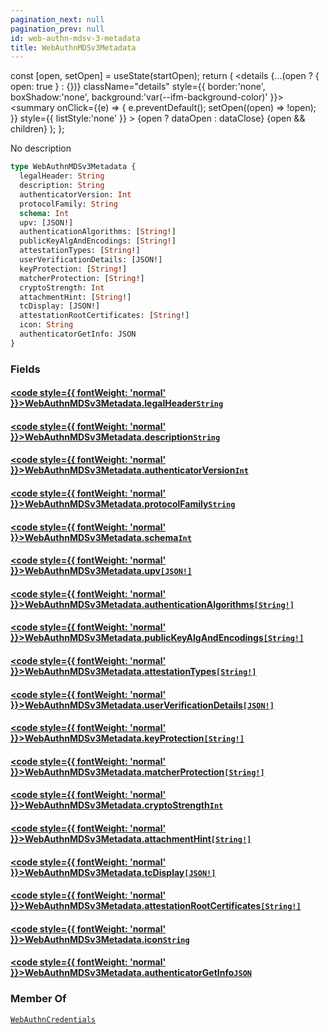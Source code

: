 ```yaml
---
pagination_next: null
pagination_prev: null
id: web-authn-mdsv-3-metadata
title: WebAuthnMDSv3Metadata
---
```









  const [open, setOpen] = useState(startOpen);
  return (
    <details {...(open ? { open: true } : {})} className="details" style={{ border:'none', boxShadow:'none', background:'var(--ifm-background-color)' }}>
      <summary
        onClick={(e) => {
          e.preventDefault();
          setOpen((open) => !open);
        }}
        style={{ listStyle:'none' }}
      >
      {open ? dataOpen : dataClose}
      </summary>
      {open && children}
    </details>
  );
};








No description


```graphql
type WebAuthnMDSv3Metadata {
  legalHeader: String
  description: String
  authenticatorVersion: Int
  protocolFamily: String
  schema: Int
  upv: [JSON!]
  authenticationAlgorithms: [String!]
  publicKeyAlgAndEncodings: [String!]
  attestationTypes: [String!]
  userVerificationDetails: [JSON!]
  keyProtection: [String!]
  matcherProtection: [String!]
  cryptoStrength: Int
  attachmentHint: [String!]
  tcDisplay: [JSON!]
  attestationRootCertificates: [String!]
  icon: String
  authenticatorGetInfo: JSON
}
```




### Fields

#### [<code style={{ fontWeight: 'normal' }}>WebAuthnMDSv3Metadata.<b>legalHeader</b></code>](#)<Bullet />[`String`](/types/scalars/string.mdx) <Badge class="badge badge--secondary" text="scalar"/> 



#### [<code style={{ fontWeight: 'normal' }}>WebAuthnMDSv3Metadata.<b>description</b></code>](#)<Bullet />[`String`](/types/scalars/string.mdx) <Badge class="badge badge--secondary" text="scalar"/> 



#### [<code style={{ fontWeight: 'normal' }}>WebAuthnMDSv3Metadata.<b>authenticatorVersion</b></code>](#)<Bullet />[`Int`](/types/scalars/int.mdx) <Badge class="badge badge--secondary" text="scalar"/> 



#### [<code style={{ fontWeight: 'normal' }}>WebAuthnMDSv3Metadata.<b>protocolFamily</b></code>](#)<Bullet />[`String`](/types/scalars/string.mdx) <Badge class="badge badge--secondary" text="scalar"/> 



#### [<code style={{ fontWeight: 'normal' }}>WebAuthnMDSv3Metadata.<b>schema</b></code>](#)<Bullet />[`Int`](/types/scalars/int.mdx) <Badge class="badge badge--secondary" text="scalar"/> 



#### [<code style={{ fontWeight: 'normal' }}>WebAuthnMDSv3Metadata.<b>upv</b></code>](#)<Bullet />[`[JSON!]`](/types/scalars/json.mdx) <Badge class="badge badge--secondary" text="list"/> <Badge class="badge badge--secondary" text="scalar"/> 



#### [<code style={{ fontWeight: 'normal' }}>WebAuthnMDSv3Metadata.<b>authenticationAlgorithms</b></code>](#)<Bullet />[`[String!]`](/types/scalars/string.mdx) <Badge class="badge badge--secondary" text="list"/> <Badge class="badge badge--secondary" text="scalar"/> 



#### [<code style={{ fontWeight: 'normal' }}>WebAuthnMDSv3Metadata.<b>publicKeyAlgAndEncodings</b></code>](#)<Bullet />[`[String!]`](/types/scalars/string.mdx) <Badge class="badge badge--secondary" text="list"/> <Badge class="badge badge--secondary" text="scalar"/> 



#### [<code style={{ fontWeight: 'normal' }}>WebAuthnMDSv3Metadata.<b>attestationTypes</b></code>](#)<Bullet />[`[String!]`](/types/scalars/string.mdx) <Badge class="badge badge--secondary" text="list"/> <Badge class="badge badge--secondary" text="scalar"/> 



#### [<code style={{ fontWeight: 'normal' }}>WebAuthnMDSv3Metadata.<b>userVerificationDetails</b></code>](#)<Bullet />[`[JSON!]`](/types/scalars/json.mdx) <Badge class="badge badge--secondary" text="list"/> <Badge class="badge badge--secondary" text="scalar"/> 



#### [<code style={{ fontWeight: 'normal' }}>WebAuthnMDSv3Metadata.<b>keyProtection</b></code>](#)<Bullet />[`[String!]`](/types/scalars/string.mdx) <Badge class="badge badge--secondary" text="list"/> <Badge class="badge badge--secondary" text="scalar"/> 



#### [<code style={{ fontWeight: 'normal' }}>WebAuthnMDSv3Metadata.<b>matcherProtection</b></code>](#)<Bullet />[`[String!]`](/types/scalars/string.mdx) <Badge class="badge badge--secondary" text="list"/> <Badge class="badge badge--secondary" text="scalar"/> 



#### [<code style={{ fontWeight: 'normal' }}>WebAuthnMDSv3Metadata.<b>cryptoStrength</b></code>](#)<Bullet />[`Int`](/types/scalars/int.mdx) <Badge class="badge badge--secondary" text="scalar"/> 



#### [<code style={{ fontWeight: 'normal' }}>WebAuthnMDSv3Metadata.<b>attachmentHint</b></code>](#)<Bullet />[`[String!]`](/types/scalars/string.mdx) <Badge class="badge badge--secondary" text="list"/> <Badge class="badge badge--secondary" text="scalar"/> 



#### [<code style={{ fontWeight: 'normal' }}>WebAuthnMDSv3Metadata.<b>tcDisplay</b></code>](#)<Bullet />[`[JSON!]`](/types/scalars/json.mdx) <Badge class="badge badge--secondary" text="list"/> <Badge class="badge badge--secondary" text="scalar"/> 



#### [<code style={{ fontWeight: 'normal' }}>WebAuthnMDSv3Metadata.<b>attestationRootCertificates</b></code>](#)<Bullet />[`[String!]`](/types/scalars/string.mdx) <Badge class="badge badge--secondary" text="list"/> <Badge class="badge badge--secondary" text="scalar"/> 



#### [<code style={{ fontWeight: 'normal' }}>WebAuthnMDSv3Metadata.<b>icon</b></code>](#)<Bullet />[`String`](/types/scalars/string.mdx) <Badge class="badge badge--secondary" text="scalar"/> 



#### [<code style={{ fontWeight: 'normal' }}>WebAuthnMDSv3Metadata.<b>authenticatorGetInfo</b></code>](#)<Bullet />[`JSON`](/types/scalars/json.mdx) <Badge class="badge badge--secondary" text="scalar"/> 







### Member Of

[`WebAuthnCredentials`](/types/objects/web-authn-credentials.mdx)  <Badge class="badge badge--secondary" text="object"/>

